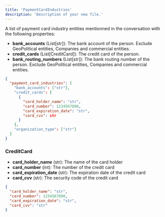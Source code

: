 ```yaml
---
title: 'PaymentCardIndustries'
description: 'Description of your new file.'
---
```

A list of payment card industry entities mentionned in the conversation with the following properties:
- **bank_accounts** (List[str]): The bank account of the person. Exclude GeoPolitical entities, Companies and commercial entities.
- **credit_cards** (List[CreditCard]): The credit card of the person.
- **bank_routing_numbers** (List[str]): The bank routing number of the person. Exclude GeoPolitical entities, Companies and commercial entities.

```json results
{
  "payment_card_industries": [
    "bank_accounts": ["str"],
    "credit_cards": [
      {
        "card_holder_name": "str",
        "card_number": 1234567890,
        "card_expiration_date": "str",
        "card_cvv": str
      }
    ],
    "organization_type": ["str"]
  ]
}
```

### CreditCard
- **card_holder_name** (str): The name of the card holder
- **card_number** (int): The number of the credit card
- **card_expiration_date** (str): The expiration date of the credit card
- **card_cvv** (str): The security code of the credit card

```json results
{
  "card_holder_name": "str",
  "card_number": 1234567890,
  "card_expiration_date": "str",
  "card_cvv": "str"
}
```